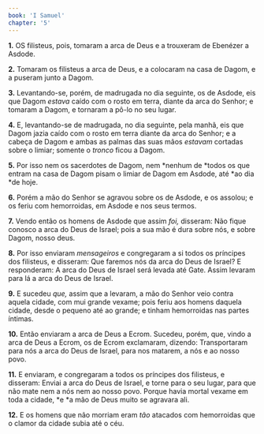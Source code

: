 ```yaml
---
book: 'I Samuel'
chapter: '5'
---
```


**1.** OS filisteus, pois, tomaram a arca de Deus e a trouxeram de Ebenézer a Asdode.

**2.** Tomaram os filisteus a arca de Deus, e a colocaram na casa de Dagom, e a puseram junto a Dagom.

**3.** Levantando-se, porém, de madrugada no dia seguinte, os de Asdode, eis que Dagom *estava* caído com o rosto em terra, diante da arca do Senhor; e tomaram a Dagom, e tornaram a pô-lo no seu lugar.

**4.** E, levantando-se de madrugada, no dia seguinte, pela manhã, eis que Dagom jazia caído com o rosto em terra diante da arca do Senhor; e a cabeça de Dagom e ambas as palmas das suas mãos *estavam* cortadas sobre o limiar; somente o *tronco* ficou a Dagom.

**5.** Por isso nem os sacerdotes de Dagom, nem *nenhum de *todos os que entram na casa de Dagom pisam o limiar de Dagom em Asdode, até *ao dia *de hoje.

**6.** Porém a mão do Senhor se agravou sobre os de Asdode, e os assolou; e os feriu com hemorroidas, em Asdode e nos seus termos.

**7.** Vendo então os homens de Asdode que assim *foi,* disseram: Não fique conosco a arca do Deus de Israel; pois a sua mão é dura sobre nós, e sobre Dagom, nosso deus.

**8.** Por isso enviaram *mensageiros* e congregaram a si todos os príncipes dos filisteus, e disseram: Que faremos nós da arca do Deus de Israel? E responderam: A arca do Deus de Israel será levada até Gate. Assim levaram para lá a arca do Deus de Israel.

**9.** E sucedeu *que,* assim que a levaram, a mão do Senhor veio contra aquela cidade, com mui grande vexame; pois feriu aos homens daquela cidade, desde o pequeno até ao grande; e tinham hemorroidas nas partes íntimas.

**10.** Então enviaram a arca de Deus a Ecrom. Sucedeu, porém, que, vindo a arca de Deus a Ecrom, os de Ecrom exclamaram, dizendo: Transportaram para nós a arca do Deus de Israel, para nos matarem, a nós e ao nosso povo.

**11.** E enviaram, e congregaram a todos os príncipes dos filisteus, e disseram: Enviai a arca do Deus de Israel, e torne para o seu lugar, para que não mate nem a nós nem ao nosso povo. Porque havia mortal vexame em toda a cidade, *e *a mão de Deus muito se agravara ali.

**12.** E os homens que não morriam eram *tão* atacados com hemorroidas que o clamor da cidade subia até o céu.